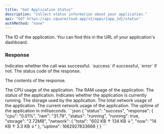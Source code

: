 ```yaml
---
title: "Get Application Status"
description: "Collect status information about your application."
api: "GET https://api.squarecloud.app/v2/apps/{app_id}/status"
authMethod: "none"
---
```



<Authorization />

<ParamField path="app_id" type="string" placeholder="Application ID" required>
  The ID of the application. You can find this in the URL of your application's dashboard.
</ParamField>

### Response

<ResponseField name="status" type="string">
  Indicates whether the call was successful. `success` if successful, `error` if not.
</ResponseField>

<ResponseField name="code" type="string">
  The status code of the response.
</ResponseField>

<ResponseField name="response" type="object">

The contents of the response.

<Expandable title="Toggle object">

<ResponseField name="cpu" type="string">
  The CPU usage of the application.
</ResponseField>

<ResponseField name="ram" type="string">
  The RAM usage of the application.
</ResponseField>

<ResponseField name="status" type="string">
  The status of the application.
</ResponseField>

<ResponseField name="running" type="boolean">
  Indicates whether the application is currently running.
</ResponseField>

<ResponseField name="storage" type="string">
  The storage used by the application.
</ResponseField>

<ResponseField name="network" type="object">
<Expandable title="Toggle object">

<ResponseField name="total" type="string">
  The total network usage of the application.
</ResponseField>

<ResponseField name="now" type="string">
  The current network usage of the application.
</ResponseField>

</Expandable>
</ResponseField>

<ResponseField name="uptime" type="number">
  The uptime of the application in milliseconds.
</ResponseField>

</Expandable>
</ResponseField>

<ResponseExample>
```json
{
    "status": "success",
    "response": {
        "cpu": "0.01%",
        "ram": "31.79",
        "status": "running",
        "running": true,
        "storage": "2.72MB",
        "network": {
            "total": "602 KB ↑ 134 KB ↓",
            "now": "14 KB ↑ 3.3 KB ↓"
        },
        "uptime": 1662927833666
    }
}
```
</ResponseExample>